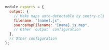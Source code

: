 ```javascript
module.exports = {
  output: {
    // Make maps auto-detectable by sentry-cli
    filename: "[name].js",
    sourceMapFilename: "[name].js.map",
    // Other `output` configuration
  },
  // Other configuration
};
```

